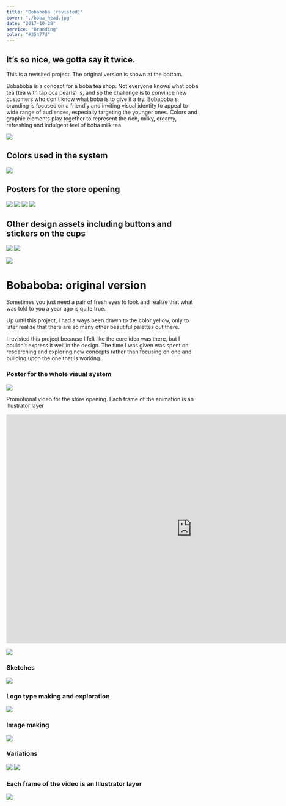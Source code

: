 ```yaml
---
title: "Bobaboba (revisted)"
cover: "./boba_head.jpg"
date: "2017-10-28"
service: "Branding"
color: "#35477d"
---
```


## It’s so nice, we gotta say it twice.

This is a revisited project. The original version is shown at the bottom.

Bobaboba is a concept for a boba tea shop. Not everyone knows what boba tea (tea with tapioca pearls) is, and so the challenge is to convince new customers who don't know what boba is to give it a try. Bobaboba's branding is focused on a friendly and inviting visual identity to appeal to wide range of audiences, especially targeting the younger ones. Colors and graphic elements play together to represent the rich, milky, creamy, refreshing and indulgent feel of boba milk tea.

![](./logo.jpg)

## Colors used in the system

![](./color.jpg)

## Posters for the store opening

![](./bobaposter_a.jpg)
![](./bobaposter_b.jpg)
![](./bobaposter_c.jpg)
![](./bobaposter_d.jpg)

## Other design assets including buttons and stickers on the cups

![](./buttons.jpg)
![](./cup.jpg)

![](./old/head.jpg)

# Bobaboba: original version

Sometimes you just need a pair of fresh eyes to look and realize that what was told to you a year ago is quite true.

Up until this project, I had always been drawn to the color yellow, only to later realize that there are so many other beautiful palettes out there.

I revisted this project because I felt like the core idea was there, but I couldn't express it well in the design. The time I was given was spent on researching and exploring new concepts rather than focusing on one and building upon the one that is working.

### Poster for the whole visual system

![](./old/poster_system.png)

Promotional video for the store opening. Each frame of the animation is an Illustrator layer

<iframe src="https://player.vimeo.com/video/216101169?loop=1&color=ffffff&title=0&byline=0&portrait=0" width="970" height="600" frameborder="0" webkitallowfullscreen mozallowfullscreen allowfullscreen></iframe>

![](./old/webmockup.jpg)

### Sketches

![](./old/sketch.jpg)

### Logo type making and exploration

![](./old/cup.jpg)

### Image making

![](./old/handboba.gif)

### Variations

![](./old/postas.jpg)
![](./old/poster_alt.jpg)

### Each frame of the video is an Illustrator layer

![](./old/vid.gif)
